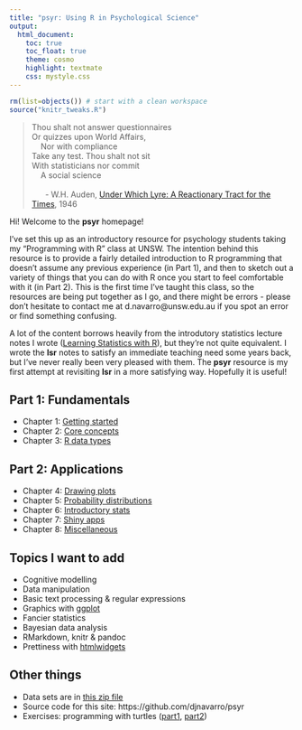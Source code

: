 ```yaml
---
title: "psyr: Using R in Psychological Science"
output:
  html_document:
    toc: true
    toc_float: true
    theme: cosmo
    highlight: textmate
    css: mystyle.css
---
```


```r
rm(list=objects()) # start with a clean workspace
source("knitr_tweaks.R")
```

> Thou shalt not answer questionnaires <br> 
> Or quizzes upon World Affairs, <br>
> &nbsp;&nbsp;&nbsp;&nbsp;Nor with compliance<br>
> Take any test. Thou shalt not sit<br>
> With statisticians nor commit<br>
> &nbsp;&nbsp;&nbsp;&nbsp;A social science<br>
> <br>
> &nbsp;&nbsp;&nbsp;&nbsp;&nbsp;&nbsp;- W.H. Auden, [Under Which Lyre: A Reactionary Tract for the Times](http://harvardmagazine.com/2007/11/a-poets-warning.html), 1946

Hi! Welcome to the **psyr** homepage!

I've set this up as an introductory resource for psychology students taking my "Programming with R" class at UNSW. The intention behind this resource is to provide a fairly detailed introduction to R programming that doesn't assume any previous experience (in Part 1), and then to sketch out a variety of things that you can do with R once you start to feel comfortable with it (in Part 2). This is the first time I've taught this class, so the resources are being put together as I go, and there might be errors - please don't hesitate to contact me at d.navarro@unsw.edu.au if you spot an error or find something confusing. 

A lot of the content borrows heavily from the introdutory statistics lecture notes I wrote ([Learning Statistics with R](http://www.compcogscisydney.com/learning-statistics-with-r.html)), but they're not quite equivalent. I wrote the **lsr** notes to satisfy an immediate teaching need some years back, but I've never really been very pleased with them. The **psyr** resource is my first attempt at revisiting **lsr** in a more satisfying way. Hopefully it is useful! 

## Part 1: Fundamentals

- Chapter 1: [Getting started](./starting.html)
- Chapter 2: [Core concepts](./concepts.html)
- Chapter 3: [R data types](./data.html)

## Part 2: Applications

- Chapter 4: [Drawing plots](./graphs.html)
- Chapter 5: [Probability distributions](./distributions.html)
- Chapter 6: [Introductory stats](./introstats.html)
- Chapter 7: [Shiny apps](./shiny.html)
- Chapter 8: [Miscellaneous](./misc.html)

## Topics I want to add

- Cognitive modelling
- Data manipulation
- Basic text processing & regular expressions
- Graphics with [ggplot](https://www.tidyverse.org/)
- Fancier statistics
- Bayesian data analysis
- RMarkdown, knitr & pandoc
- Prettiness with [htmlwidgets](http://www.htmlwidgets.org/index.html)

## Other things

- Data sets are in [this zip file](./data.zip)
- Source code for this site: https://github.com/djnavarro/psyr
- Exercises: programming with turtles ([part1](./turtle1.html), [part2](./turtle2.html))